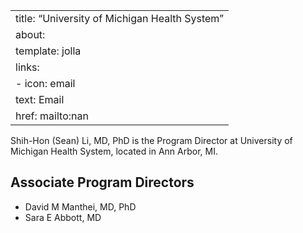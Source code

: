 
---
title: "University of Michigan Health System"
about:
  template: jolla
  links:
    - icon: email
      text: Email
      href: mailto:nan
---

Shih-Hon (Sean) Li, MD, PhD is the Program Director at University of Michigan Health System, located in Ann Arbor, MI. 

## Associate Program Directors

- David M Manthei, MD, PhD
- Sara E Abbott, MD
